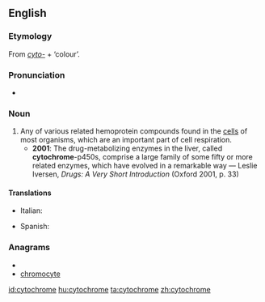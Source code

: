 ==English==
{{wikipedia}}

===Etymology===
From ''[[cyto-]]'' + {{etyl|grc}} {{term|lang=grc|χρῶμα}} ‘colour’.

===Pronunciation===
* {{IPA|/ˈsaɪtəkɹəʊm/}}

===Noun===
{{en-noun}}

# Any of various related hemoprotein compounds found in the [[cells]] of most organisms, which are an important part of cell respiration.
#* '''2001''': The drug-metabolizing enzymes in the liver, called '''cytochrome'''-p450s, comprise a large family of some fifty or more related enzymes, which have evolved in a remarkable way — Leslie Iversen, ''Drugs: A Very Short Introduction'' (Oxford 2001, p. 33)

====Translations====
{{trans-top|hemoprotein compound}}
* Italian: {{t-|it|citocromo|lang=it|m}}
{{trans-mid}}
* Spanish: {{t-|es|citocromo|m}}
{{trans-bottom}}

===Anagrams===
* {{alphagram|ccehmoorty}}
* [[chromocyte#English|chromocyte]]


[[id:cytochrome]]
[[hu:cytochrome]]
[[ta:cytochrome]]
[[zh:cytochrome]]